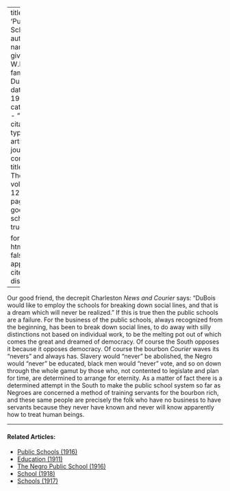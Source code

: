 
---
title: 'Public Schools'
author:
  - name:
      given: W.E.B.
      family: Du Bois
date: May 1916
categories: 
  - ""
citation: 
  type: article-journal
  container-title: The Crisis
  volume: 12
  issue: 1
  page: 32
google-scholar: true

format:
  html:
    toc: false
    appendix-cite-as: display
---



Our good friend, the decrepit Charleston *News and Courier* says: "DuBois would like to employ the schools for breaking down social lines, and that is a dream which will never be realized." If this is true then the public schools are a failure. For the business of the public schools, always recognized from the beginning, has been to break down social lines, to do away with silly distinctions not based on individual work, to be the melting pot out of which comes the great and dreamed of democracy. Of course the South opposes it because it opposes democracy. Of course the bourbon *Courier* waves its "nevers" and always has. Slavery would "never" be abolished, the Negro would "never" be educated, black men would "never" vote, and so on down through the whole gamut by those who, not contented to legislate and plan for time, are determined to arrange for eternity. As a matter of fact there is a determined attempt in the South to make the public school system so far as Negroes are concerned a method of training servants for the bourbon rich, and these same people are precisely the folk who have no business to have servants because they never have known and never will know apparently how to treat human beings.

<!-- Similar articles start here -->
<div  class="clear-wrap"></div>
<hr>
#### Related Articles:

* [Public Schools (1916)](/Volumes/12/01/salutations.html)
* [Education (1911)](/Volumes/01/04/education.html)
* [The Negro Public School (1916)](/Volumes/11/05/negro_public_school.html)
* [School (1918)](/Volumes/16/06/school.html)
* [Schools (1917)](/Volumes/13/03/schools.html)

<!-- Similar articles end here -->